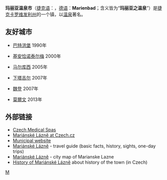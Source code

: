 {{Infobox Settlement
| name = 玛丽亚温泉市<br />Mariánské Lázně
| image_skyline = Marienbad-Brunnen.jpg
| imagesize = 275px
| image_caption = 
| image_flag = Flag of Vlašim.svg
| image_shield = Mariánské Lázně CoA.png
| pushpin_map = Czech Republic
| pushpin_label_position = bottom
| subdivision_type = 国家
| subdivision_name = {{CZE}}
| subdivision_type1 = [[州|州]]
| subdivision_name1 = [[卡罗维发利州|卡罗维发利州]]
| subdivision_type2 = [[县|县]]
| subdivision_name2 =  [[海布县|海布县]]
| elevation_m = 578
| elevation_ft = 1896
| area_total_km2 = 51.81
| population_as_of = 2005年
| population_total = 14083
| population_density_km2 = auto
| timezone = [[欧洲中部时间|CET]]
| utc_offset = +1
| timezone_DST = [[欧洲中部夏令时间|CEST]]
| utc_offset_DST = +2
| latd = 49
| latm = 57
| lats =
| latNS = N
| longd = 12
| longm = 42
| longs =
| longEW = E
| postal_code_type = 邮政编码
| postal_code = 353 01
| website = http://www.marianskelazne.cz 
}}
'''玛丽亚温泉市'''（[[捷克语|捷克语]]：'''{{lang|cs|Mariánské Lázně}}'''，[[德语|德语]]：'''Marienbad'''；含义皆为“'''玛丽亚之温泉'''”）是[[捷克|捷克]][[卡罗维发利州|卡罗维发利州]]的一个镇，以[[温泉|温泉]]著名。

==友好城市==
* {{DEU}}[[巴特洪堡|巴特洪堡]] 1990年
* {{ITA}}[[基安恰诺泰尔梅|基安恰诺泰尔梅]] 2000年
* {{FRA}}[[马尔库西|马尔库西]] 2005年
* {{RUS}}[[下塔吉尔|下塔吉尔]] 2007年
* {{DEU}}[[魏登|魏登]] 2007年
* {{GBR}}[[莫爾文|莫爾文]] 2013年

== 外部链接 ==
* [https://web.archive.org/web/20080925102812/http://www.spa-resorts.cz/eng/ Czech Medical Spas]
* [https://web.archive.org/web/20071019000028/http://www.czech.cz/en/culture/most-beautiful-sights-and-places-of-interest/towns/spa-towns/marianske-lazne/  Mariánské Lázně at Czech.cz]
* [http://www.marianskelazne.cz/en/ Municipal website] {{Wayback|url=http://www.marianskelazne.cz/en/ |date=20080901214611 }}
* [http://www.discoverczech.com/marianske-lazne/index.php4 Mariánské Lázně] {{Wayback|url=http://www.discoverczech.com/marianske-lazne/index.php4 |date=20081016142643 }} - travel guide (basic facts, history, sights, one-day trips)
* [https://web.archive.org/web/20080308113152/http://www.hotel2007.info/MarianskaLazne/En/Index.htm Mariánské Lázně] - city map of Marianske Lazne
* [http://www.hamelika.cz/ History of Mariánské Lázně] {{Wayback|url=http://www.hamelika.cz/ |date=20200107115113 }} about history of the town (in Czech) <!-- detailed texts about the town-->

{{Authority control}}
{{Czech Republic-stub}}

[[Category:卡罗维发利州城市|M]]